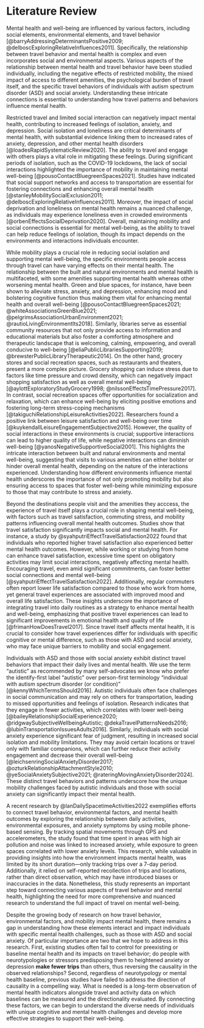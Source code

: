 # Literature Review {#sec-litreview}

Mental health and well-being are influenced by various factors, including social elements, environmental elements, and travel behavior [@barryAddressingDeterminantsPositive2009; @delboscExploringRelativeInfluences2011]. Specifically, the relationship between travel behavior and mental health is complex and even incorporates social and environmental aspects. Various aspects of the relationship between mental health and travel behavior have been studied individually, including the negative effects of restricted mobility, the mixed impact of access to different amenities, the psychological burden of travel itself, and the specific travel behaviors of individuals with autism spectrum disorder (ASD) and social anxiety. Understanding these intricate connections is essential to understanding how travel patterns and behaviors influence mental health.

Restricted travel and limited social interaction can negatively impact mental health, contributing to increased feelings of isolation, anxiety, and depression. Social isolation and loneliness are critical determinants of mental health, with substantial evidence linking them to increased rates of anxiety, depression, and other mental health disorders [@loadesRapidSystematicReview2020]. The ability to travel and engage with others plays a vital role in mitigating these feelings. During significant periods of isolation, such as the COVID-19 lockdowns, the lack of social interactions highlighted the importance of mobility in maintaining mental well-being [@pousoContactBluegreenSpaces2021]. Studies have indicated that social support networks and access to transportation are essential for fostering connections and enhancing overall mental health [@stanleyMobilitySocialExclusion2011; @delboscExploringRelativeInfluences2011]. Moreover, the impact of social deprivation and loneliness on mental health remains a nuanced challenge, as individuals may experience loneliness even in crowded environments [@orbenEffectsSocialDeprivation2020]. Overall, maintaining mobility and social connections is essential for mental well-being, as the ability to travel can help reduce feelings of isolation, though its impact depends on the environments and interactions individuals encounter.

While mobility plays a crucial role in reducing social isolation and supporting mental well-being, the specific environments people access through travel can have varying effects on their mental health. The relationship between the built and natural environments and mental health is multifaceted, with some amenities supporting mental health whereas other worsening mental health. Green and blue spaces, for instance, have been shown to alleviate stress, anxiety, and depression, enhancing mood and bolstering cognitive function thus making them vital for enhancing mental health and overall well-being [@pousoContactBluegreenSpaces2021; @whiteAssociationsGreenBlue2021; @pelgrimsAssociationUrbanEnvironment2021; @rautioLivingEnvironmentIts2018]. Similarly, libraries serve as essential community resources that not only provide access to information and educational materials but also foster a comforting atmosphere and therapeutic landscape that is welcoming, calming, empowering, and overall conducive to well-being [@eliaPublicLibrariesSupporting2019; @brewsterPublicLibraryTherapeutic2014]. On the other hand, grocery stores and social recreation spaces, such as restaurants and theaters, present a more complex picture. Grocery shopping can induce stress due to factors like time pressure and crowd density, which can negatively impact shopping satisfaction as well as overall mental well-being [@aylottExploratoryStudyGrocery1998; @nilssonEffectsTimePressure2017]. In contrast, social recreation spaces offer opportunities for socialization and relaxation, which can enhance well-being by eliciting positive emotions and fostering long-term stress-coping mechanisms [@takiguchiRelationshipLeisureActivities2022]. Researchers found a positive link between leisure satisfaction and well-being over time [@kuykendallLeisureEngagementSubjective2015]. However, the quality of social interactions in these environments is crucial; supportive interactions can lead to higher quality of life, while negative interactions can diminish well-being [@yanosNegativeSupportiveSocial2001]. This highlights the intricate interaction between built and natural environments and mental well-being, suggesting that visits to various amenities can either bolster or hinder overall mental health, depending on the nature of the interactions experienced. Understanding how different environments influence mental health underscores the importance of not only promoting mobility but also ensuring access to spaces that foster well-being while minimizing exposure to those that may contribute to stress and anxiety.

Beyond the destinations people visit and the amenities they acccess, the experience of travel itself plays a crucial role in shaping mental well-being, with factors such as travel satisfaction, commuting stress, and mobility patterns influencing overall mental health outcomes. Studies show that travel satisfaction significantly impacts social and mental health. For instance, a study by @syahputriEffectTravelSatisfaction2022 found that individuals who reported higher travel satisfaction also experienced better mental health outcomes. However, while working or studying from home can enhance travel satisfaction, excessive time spent on obligatory activities may limit social interactions, negatively affecting mental health. Encouraging travel, even amid significant commitments, can foster better social connections and mental well-being [@syahputriEffectTravelSatisfaction2022]. Additionally, regular commuters often report lower life satisfaction compared to those who work from home, yet general travel experiences are associated with improved mood and overall life satisfaction. These insights underscore the importance of integrating travel into daily routines as a strategy to enhance mental health and well-being, emphasizing that positive travel experiences can lead to significant improvements in emotional health and quality of life [@frimanHowDoesTravel2017]. Since travel itself affects mental health, it is crucial to consider how travel experiences differ for individuals with specific cognitive or mental difference, such as those with ASD and social anxiety, who may face unique barriers to mobility and social engagement.

Individuals with ASD and those with social anxiety exhibit distinct travel behaviors that impact their daily lives and mental health. We use the term “autistic” as recommended by many self-advocates we know who prefer the identify-first label “autistic” over person-first terminology “individual with autism spectrum disorder (or condition)” [@kennyWhichTermsShould2016]. Autistic individuals often face challenges in social communication and may rely on others for transportation, leading to missed opportunities and feelings of isolation. Research indicates that they engage in fewer activities, which correlates with lower well-being [@baileyRelationshipSocialExperience2020; @ridgwaySubjectiveWellbeingAutistic; @dekaTravelPatternsNeeds2016; @lubinTransportationIssuesAdults2016]. Similarly, individuals with social anxiety experience significant fear of judgment, resulting in increased social isolation and mobility limitations. They may avoid certain locations or travel only with familiar companions, which can further reduce their activity engagement and decrease their overall well-being [@leichsenringSocialAnxietyDisorder2017; @ozturkRelationshipAttachmentStyle2010; @yeSocialAnxietySubjective2021; @rateringMovingAnxietyDisorder2024]. These distinct travel behaviors and patterns underscore how the unique mobility challenges faced by autistic individuals and those with social anxiety can significantly impact their mental health.

A recent research by @lanDailySpacetimeActivities2022 exemplifies efforts to connect travel behavior, environmental factors, and mental health outcomes by exploring the relationship between daily activities, environmental exposures, and anxiety symptoms by using mobile phone-based sensing. By tracking spatial movements through GPS and accelerometers, the study found that time spent in areas with high air pollution and noise was linked to increased anxiety, while exposure to green spaces correlated with lower anxiety levels. This research, while valuable in providing insights into how the environment impacts mental health, was limited by its short duration—only tracking trips over a 7-day period. Additionally, it relied on self-reported recollection of trips and locations, rather than direct observation, which may have introduced biases or inaccuracies in the data. Nonetheless, this study represents an important step toward connecting various aspects of travel behavior and mental health, highlighting the need for more comprehensive and nuanced research to understand the full impact of travel on mental well-being.

Despite the growing body of research on how travel behavior, environmental factors, and mobility impact mental health, there remains a gap in understanding how these elements interact and impact individuals with specific mental health challenges, such as those with ASD and social anxiety. Of particular importance are two that we hope to address in this research. First, existing studies often fail to control for preexisting or baseline mental health and its impacts on travel behavior; do people with neurotypologies or stressors predisposing them to heightened anxiety or depression **make fewer trips** than others, thus reversing the causality in the observed relationships? Second, regardless of neurotypology or mental health baseline, previous studies have failed to address the direction of causality in a compelling way. What is needed is a long-term observation of mental health indicators alongside travel and activity data on which baselines can be measured and the directionality evaluated. By connecting these factors, we can begin to understand the diverse needs of individuals with unique cognitive and mental health challenges and develop more effective strategies to support their well-being.
